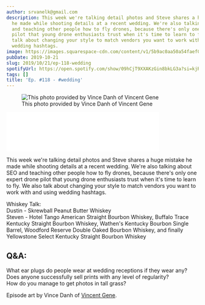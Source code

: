 ```yaml
---
author: srvanelk@gmail.com
description: This week we're talking detail photos and Steve shares a huge mistake
  he made while shooting details at a recent wedding. We're also talking about SEO
  and teaching other people how to fly drones, because there's only one expert drone
  pilot that young drone enthusiasts trust when it's time to learn to fly. We also
  talk about changing your style to match vendors you want to work with and using
  wedding hashtags.
image: https://images.squarespace-cdn.com/content/v1/5b9ac0aa50a54faef024c950/1571693547456-0C7HKYHY7A2ABA6F5MV1/Vince+Danh+-+1.jpg?format=original
pubDate: 2019-10-21
slug: 2019/10/21/ep-118-wedding
spotifyUrl: https://open.spotify.com/show/09hCjT9XXAKzGin8bkLG3a?si=kjRZvQ1JTb6Ov3HVzSSlWA
tags: []
title: 'Ep. #118 - #wedding'
---
```


<figure>
  <img src="https://images.squarespace-cdn.com/content/v1/5b9ac0aa50a54faef024c950/1571693547456-0C7HKYHY7A2ABA6F5MV1/Vince+Danh+-+1.jpg?format=original" alt=" This photo provided by Vince Danh of   Vincent Gene   " />
  <figcaption>This photo provided by Vince Danh of   Vincent Gene</figcaption>
</figure>
<iframe class="embedly-embed" src="//cdn.embedly.com/widgets/media.html?src=https%3A%2F%2Fanchor.fm%2Fweddingphotohangover%2Fembed%2Fepisodes%2FEp--118---wedding-e7tamm&url=https%3A%2F%2Fanchor.fm%2Fweddingphotohangover%2Fepisodes%2FEp--118---wedding-e7tamm&image=https%3A%2F%2Fd3t3ozftmdmh3i.cloudfront.net%2Fproduction%2Fpodcast_uploaded_episode400%2F805714%2F805714-1571693277827-226a04cb3f3f2.jpg&key=61d05c9d54e8455ea7a9677c366be814&type=text%2Fhtml&schema=anchor&wmode=opaque" width="400" height="102" scrolling="no" frameborder="0" allow="autoplay; fullscreen" allowfullscreen="true"></iframe>

This week we're talking detail photos and Steve shares a huge mistake he made while shooting details at a recent wedding. We're also talking about SEO and teaching other people how to fly drones, because there's only one expert drone pilot that young drone enthusiasts trust when it's time to learn to fly. We also talk about changing your style to match vendors you want to work with and using wedding hashtags.

Whiskey Talk:   
Dustin - Skrewball Peanut Butter Whiskey   
Steven - Hotel Tango American Straight Bourbon Whiskey, Buffalo Trace Kentucky Straight Bourbon Whiskey, Wathen's Kentucky Bourbon Single Barrel, Woodford Reserve Double Oaked Bourbon Whiskey, and finally Yellowstone Select Kentucky Straight Bourbon Whiskey

## Q&A:  
What ear plugs do people wear at wedding receptions if they wear any?  
Does anyone successfully sell prints with any level of regularity?  
How do you manage to get photos in tall grass?

Episode art by Vince Danh of [Vincent Gene](http://vincentgene.com/).